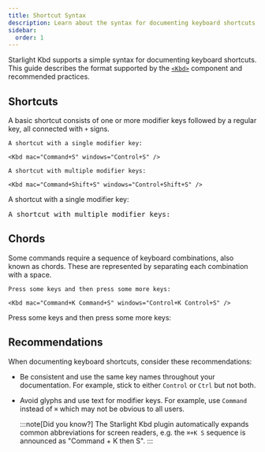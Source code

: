 ```yaml
---
title: Shortcut Syntax
description: Learn about the syntax for documenting keyboard shortcuts used by the Starlight Kbd plugin.
sidebar:
  order: 1
---
```



Starlight Kbd supports a simple syntax for documenting keyboard shortcuts.
This guide describes the format supported by the [`<Kbd>`](/components/kbd/) component and recommended practices.

## Shortcuts

A basic shortcut consists of one or more modifier keys followed by a regular key, all connected with `+` signs.

<Preview>

```mdx
A shortcut with a single modifier key:

<Kbd mac="Command+S" windows="Control+S" />

A shortcut with multiple modifier keys:

<Kbd mac="Command+Shift+S" windows="Control+Shift+S" />
```

<Fragment slot="preview">

A shortcut with a single modifier key:

<Kbd mac="Command+S" windows="Control+S" linux="Control+S" />

A shortcut with multiple modifier keys:

<Kbd mac="Command+Shift+S" windows="Control+Shift+S" linux="Control+Shift+S" />

</Fragment>

</Preview>

## Chords

Some commands require a sequence of keyboard combinations, also known as chords.
These are represented by separating each combination with a space.

<Preview>

```mdx
Press some keys and then press some more keys:

<Kbd mac="Command+K Command+S" windows="Control+K Control+S" />
```

<Fragment slot="preview">

Press some keys and then press some more keys:

<Kbd mac="Command+K Command+S" windows="Control+K Control+S" linux="Control+K Control+S" />

</Fragment>

</Preview>

## Recommendations

When documenting keyboard shortcuts, consider these recommendations:

- Be consistent and use the same key names throughout your documentation.
  For example, stick to either `Control` or `Ctrl` but not both.

- Avoid glyphs and use text for modifier keys.
  For example, use `Command` instead of `⌘` which may not be obvious to all users.

  :::note[Did you know?]
  The Starlight Kbd plugin automatically expands common abbreviations for screen readers, e.g. the `⌘+K S` sequence is announced as "Command + K then S".
  :::
